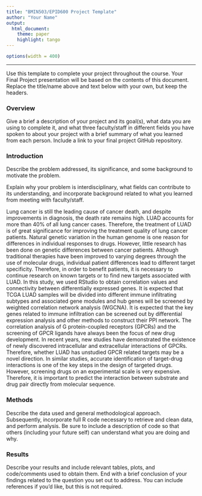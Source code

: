 ```yaml
---
title: "BMIN503/EPID600 Project Template"
author: "Your Name"
output: 
  html_document:
    theme: paper 
    highlight: tango
---
```

```r
options(width = 400)
```  
***
Use this template to complete your project throughout the course. Your Final Project presentation will be based on the contents of this document. Replace the title/name above and text below with your own, but keep the headers.

### Overview
Give a brief a description of your project and its goal(s), what data you are using to complete it, and what three faculty/staff in different fields you have spoken to about your project with a brief summary of what you learned from each person. Include a link to your final project GitHub repository.


### Introduction 
Describe the problem addressed, its significance, and some background to motivate the problem.

Explain why your problem is interdisciplinary, what fields can contribute to its understanding, and incorporate background related to what you learned from meeting with faculty/staff.

Lung cancer is still the leading cause of cancer death, and despite improvements in diagnosis, the death rate remains high. LUAD accounts for more than 40% of all lung cancer cases. Therefore, the treatment of LUAD is of great significance for improving the treatment quality of lung cancer patients. Natural genetic variation in the human genome is one reason for differences in individual responses to drugs. However, little research has been done on genetic differences between cancer patients. Although traditional therapies have been improved to varying degrees through the use of molecular drugs, individual patient differences lead to different target specificity. Therefore, in order to benefit patients, it is necessary to continue research on known targets or to find new targets associated with LUAD. In this study, we used RStudio to obtain correlation values and connectivity between differentially expressed genes. It is expected that TCGA LUAD samples will be divided into different immune infiltrating subtypes and associated gene modules and hub genes will be screened by weighted correlation network analysis (WGCNA). It is expected that the key genes related to immune infiltration can be screened out by differential expression analysis and other methods to construct their PPI network. The correlation analysis of G protein-coupled receptors (GPCRs) and the screening of GPCR ligands have always been the focus of new drug development. In recent years, new studies have demonstrated the existence of newly discovered intracellular and extracellular interactions of GPCRs. Therefore, whether LUAD has unstudied GPCR related targets may be a novel direction. In similar studies, accurate identification of target-drug interactions is one of the key steps in the design of targeted drugs. However, screening drugs on an experimental scale is very expensive. Therefore, it is important to predict the interaction between substrate and drug pair directly from molecular sequence.


### Methods
Describe the data used and general methodological approach. Subsequently, incorporate full R code necessary to retrieve and clean data, and perform analysis. Be sure to include a description of code so that others (including your future self) can understand what you are doing and why. 


### Results
Describe your results and include relevant tables, plots, and code/comments used to obtain them. End with a brief conclusion of your findings related to the question you set out to address. You can include references if you'd like, but this is not required.
